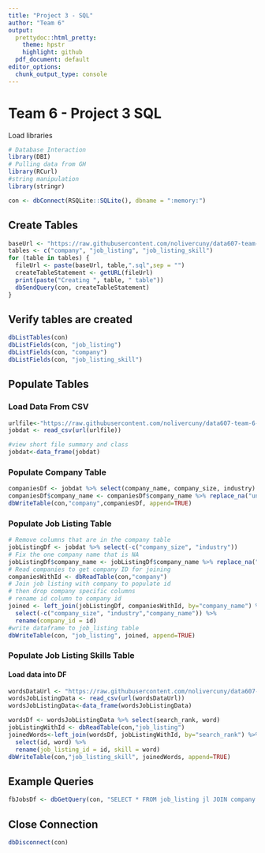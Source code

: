 ```yaml
---
title: "Project 3 - SQL"
author: "Team 6"
output:
  prettydoc::html_pretty:
    theme: hpstr
    highlight: github
  pdf_document: default
editor_options: 
  chunk_output_type: console
---
```


# Team 6 - Project 3 SQL


Load libraries
```r
# Database Interaction
library(DBI)
# Pulling data from GH
library(RCurl)
#string manipulation
library(stringr)
```



```r
con <- dbConnect(RSQLite::SQLite(), dbname = ":memory:")

```

## Create Tables
```r
baseUrl <- "https://raw.githubusercontent.com/nolivercuny/data607-team-6-project-3/master/sql/"
tables <- c("company", "job_listing", "job_listing_skill")
for (table in tables) {
  fileUrl <- paste(baseUrl, table,".sql",sep = "")
  createTableStatement <- getURL(fileUrl)
  print(paste("Creating ", table, " table"))
  dbSendQuery(con, createTableStatement)
}
```

## Verify tables are created
```r
dbListTables(con)
dbListFields(con, "job_listing")
dbListFields(con, "company")
dbListFields(con, "job_listing_skill")
```

## Populate Tables

### Load Data From CSV
```r
urlfile<-"https://raw.githubusercontent.com/nolivercuny/data607-team-6-project-3/master/data/job_listings_final.csv" 
jobdat <- read_csv(url(urlfile))

#view short file summary and class
jobdat<-data_frame(jobdat)
```


### Populate Company Table
```r
companiesDf <- jobdat %>% select(company_name, company_size, industry) %>% distinct() 
companiesDf$company_name <- companiesDf$company_name %>% replace_na("unknown")
dbWriteTable(con,"company",companiesDf, append=TRUE)
```

### Populate Job Listing Table
```r
# Remove columns that are in the company table
jobListingDf <- jobdat %>% select(-c("company_size", "industry"))
# Fix the one company name that is NA
jobListingDf$company_name <- jobListingDf$company_name %>% replace_na("unknown")
# Read companies to get company ID for joining
companiesWithId <- dbReadTable(con,"company")
# Join job listing with company to populate id
# then drop company specific columns
# rename id column to company id
joined <- left_join(jobListingDf, companiesWithId, by="company_name") %>% 
  select(-c("company_size", "industry","company_name")) %>%
  rename(company_id = id)
#write dataframe to job_listing table
dbWriteTable(con, "job_listing", joined, append=TRUE)
```

### Populate Job Listing Skills Table

#### Load data into DF
```r
wordsDataUrl <- "https://raw.githubusercontent.com/nolivercuny/data607-team-6-project-3/master/data/jobdata_words.csv"
wordsJobListingData <- read_csv(url(wordsDataUrl))
wordsJobListingData<-data_frame(wordsJobListingData)
```


```r
wordsDf <- wordsJobListingData %>% select(search_rank, word)
jobListingWithId <- dbReadTable(con,"job_listing")
joinedWords<-left_join(wordsDf, jobListingWithId, by="search_rank") %>%
  select(id, word) %>%
  rename(job_listing_id = id, skill = word)
dbWriteTable(con,"job_listing_skill", joinedWords, append=TRUE)
```


## Example Queries

```r
fbJobsDf <- dbGetQuery(con, "SELECT * FROM job_listing jl JOIN company c on c.id = jl.company_id JOIN job_listing_skill jls on jls.job_listing_id = jl.id where c.company_name = 'Facebook'")
```


## Close Connection
```r
dbDisconnect(con)
```

